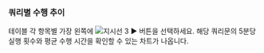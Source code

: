 ### 쿼리별 수행 추이

테이블 각 항목별 가장 왼쪽에 ![지시선 3](/img/number-03.png) ► 버튼을 선택하세요. 해당 쿼리문의 5분당 실행 횟수와 평균 수행 시간을 확인할 수 있는 차트가 나옵니다.
